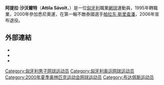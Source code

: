 {{expand|time=2011-02-11}}
{{BLP unsourced|time=2011-02-11}}
{{Infobox 网球
|姓名=Attila Sávolt
|照片=
|国籍={{HUN}}
|生年=1976年
|生日=2月5日
|出生地=[[匈牙利|匈牙利]]，[[布达佩斯|布达佩斯]]
|居住地=匈牙利，布达佩斯
|身高=183
|体重=78
|持拍手=左
|反拍=
|转职业年=1995年
|球拍=
|球衣=
|球鞋=
|单打最高排名=68（2002年5月20日）
|双打最高排名=133（2002年1月28日）
|现单打排名=
|现双打排名=
|单打冠军头衔=0
|双打冠军头衔=0
|职业战绩=|奖金=698,823[[美元|美元]]
|澳网最好成绩=第二輪（2002）
|法网最好成绩=第三輪（2000、2003）
|温网最好成绩=第一輪（2002）
|美网最好成绩=第一輪（2000、2002）
|大满贯个数=
|奥运会最好成绩=
}}

'''阿提拉·沙沃爾特'''（'''Attila Sávolt'''，{{bd|1976年|2月5日}}）是一位[[匈牙利|匈牙利]]職業[[網球|網球]]運動員，1995年轉職業，2000年參加悉尼奧運，在第一輪不敵泰國選手[[帕拉东·斯里查潘|帕拉东·斯里查潘]]，2006年宣布退役。

== 外部連結 ==
* {{ATP|id=S608}}
* {{ITF Profile|阿提拉·沙沃爾特|10009853}}
* {{DavisCupplayerlink|id=10009853}}

{{欧洲体育人物小作品}}
{{网球运动员小作品}}

{{DEFAULTSORT:Sávolt, Attila}}

[[Category:匈牙利男子网球运动员|Category:匈牙利男子网球运动员]]
[[Category:匈牙利奥运网球运动员|Category:匈牙利奥运网球运动员]]
[[Category:2000年夏季奥林匹克运动会网球运动员|Category:2000年夏季奥林匹克运动会网球运动员]]
[[Category:布达佩斯运动员|Category:布达佩斯运动员]]